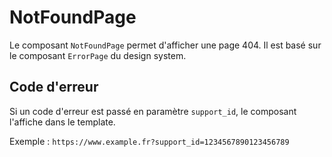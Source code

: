 
<Meta of={NotFoundPageStories} />

# NotFoundPage

Le composant `NotFoundPage` permet d'afficher une page 404.
Il est basé sur le composant `ErrorPage` du design system.

<Canvas of={NotFoundPageStories.Default} />

## Code d'erreur

Si un code d'erreur est passé en paramètre `support_id`, le composant l'affiche dans le template.

Exemple : `https://www.example.fr?support_id=1234567890123456789`

<Canvas of={NotFoundPageStories.WithErrorCode} />